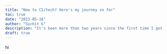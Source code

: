 ```yaml
---
title: "New to CS/tech? Here's my journey so far"
toc: true
date: "2023-05-18"
author: "Suchit G"
description: "It's been more than two years since the first time I got ~~lustfully 🤤~~ attracted to CS..."
draft: true
---
```


hi


